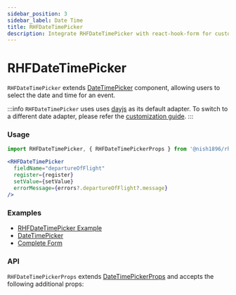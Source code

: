 ```yaml
---
sidebar_position: 3
sidebar_label: Date Time
title: RHFDateTimePicker
description: Integrate RHFDateTimePicker with react-hook-form for customizable date and time inputs. Supports various date adapters and flexible props. Check examples and API details for seamless integration.
---
```



# RHFDateTimePicker

`RHFDateTimePicker` extends [DateTimePicker](https://mui.com/x/react-date-pickers/date-time-picker/)
component, allowing users to select the date and time for an event.

:::info
`RHFDateTimePicker` uses uses [dayjs](https://day.js.org/) as its default adapter.
To switch to a different date adapter, please refer 
the [customization guide](../../customization).
:::

### Usage

```js
import RHFDateTimePicker, { RHFDateTimePickerProps } from '@nish1896/rhf-mui-components/mui-pickers/date-time';
```

```jsx
<RHFDateTimePicker
  fieldName="departureOfFlight"
  register={register}
  setValue={setValue}
  errorMessage={errors?.departureOfFlight?.message}
/>
```

### Examples
- [RHFDateTimePicker Example](https://rhf-mui-components-examples.netlify.app/date-time-pickers)
- [DateTimePicker](https://mui.com/x/react-date-pickers/date-time-picker/)
- [Complete Form](https://rhf-mui-components-examples.netlify.app/complete-form)

### API
`RHFDateTimePickerProps` extends [DateTimePickerProps](https://mui.com/x/api/date-pickers/date-time-picker/) 
and accepts the following additional props:

<RHFDateTimePickerPropsTable />
